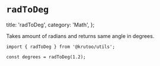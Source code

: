 # `radToDeg`

  title: 'radToDeg',
  category: 'Math',
};

Takes amount of radians and returns same angle in degrees.

```tsx
import { radToDeg } from '@krutoo/utils';

const degrees = radToDeg(1.2);
```
